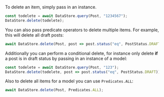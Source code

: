 To delete an item, simply pass in an instance.

```js
const todelete = await DataStore.query(Post, "1234567");
DataStore.delete(todelete);
```

You can also pass predicate operators to delete multiple items. For example, this will delete all draft posts:

```js
await DataStore.delete(Post, post => post.status("eq", PostStatus.DRAFT));
```

Additionally you can perform a conditional delete, for instance only delete **if** a post is in draft status by passing in an instance of a model:

```js
const todelete = await DataStore.query(Post, "123");
DataStore.delete(todelete, post => post.status("eq", PostStatus.DRAFT));
```

Also to delete all items for a model you can use `Predicates.ALL`:

```js
await DataStore.delete(Post, Predicates.ALL);
```
